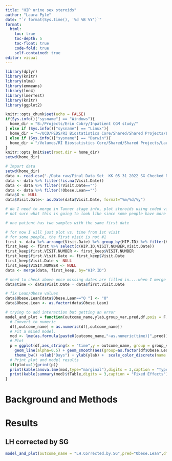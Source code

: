 ```yaml
---
title: "HIP urine sex steroids"
author: "Laura Pyle"
date: "`r format(Sys.time(), '%d %B %Y')`"
format:
  html:
    toc: true
    toc-depth: 5
    toc-float: true
    code-fold: true
    self-contained: true
editor: visual
---
```


```r
library(dplyr)
library(knitr)
library(nlme)
library(emmeans)
library(lme4)
library(lmerTest)
library(knitr)
library(ggplot2)

knitr::opts_chunk$set(echo = FALSE)
if(Sys.info()["sysname"] == "Windows"){
  home_dir = "B:/Projects/Erin Cobry/Inpatient CGM study/"
} else if (Sys.info()["sysname"] == "Linux"){
  home_dir = "~/UCD/PEDS/RI Biostatistics Core/Shared/Shared Projects/Laura/Peds Endo/Petter Bjornstad/TODAY subaward/"
} else if (Sys.info()["sysname"] == "Darwin"){
  home_dir = "/Volumes/RI Biostatistics Core/Shared/Shared Projects/Laura/Peds Endo/Megan Kelsey/Kelsey HIP/"
}
knitr::opts_knit$set(root.dir = home_dir)
setwd(home_dir)
```

```r
# Import data
setwd(home_dir)
data <- read.csv("./Data raw/Final Data Set _KK_05_31_2022_SG_Checked_NS_AB.csv",na.strings = c(""," ","."))
data <- data %>% filter(!is.na(Visit.Date))
data <- data %>% filter(!Visit.Date=="")
data <- data %>% filter(!Obese.Lean=="")
data$X <- NULL
data$Visit.Date<- as.Date(data$Visit.Date, format="%m/%d/%y")

# do I need to merge in Tanner stage info, plot steroids using coded visits like 2a, 2b for the first and second visits during TS 2
# not sure what this is going to look like since some people have more visits than others

# one patient has two samples with the same first date

# for now I will just plot vs. time from 1st visit
# for some people, the first visit is not #1
first <- data %>% arrange(Visit.Date) %>% group_by(HIP.ID) %>% filter(Visit.Date == min(Visit.Date))
first_keep <- first %>% select(c(HIP.ID,VISIT.NUMBER,Visit.Date))
first_keep$first.VISIT.NUMBER <- first_keep$VISIT.NUMBER
first_keep$first.Visit.Date <- first_keep$Visit.Date
first_keep$Visit.Date <- NULL
first_keep$VISIT.NUMBER <- NULL
data <- merge(data, first_keep, by="HIP.ID")

# need to check above once missing dates are filled in....when I merge first_keep back to data, there are IDs data that are not in first_keep, because of missing visit dates
data$time <- data$Visit.Date - data$first.Visit.Date

# fix Lean/Obese values
data$Obese.Lean[data$Obese.Lean=="O "] <- "O"
data$Obese.Lean <- as.factor(data$Obese.Lean)

```

```r
# trying to add interaction but getting an error
model_and_plot = function(outcome_name,ylab,group_var,pred,df,pois = F,plot){
  # Convert to numeric
  df[,outcome_name] = as.numeric(df[,outcome_name])
  # Fit a mixed model. 
  mod <- lme(as.formula(paste0(outcome_name,"~as.numeric(time)|",pred)),random=~1|HIP.ID,df,na.action=na.omit)
  # Plot
  p = ggplot(df,aes_string(x = "time",y = outcome_name, group = group_var, color=as.factor(df$Obese.Lean))) +
    geom_line(alpha=0.5) + geom_smooth(aes(group=as.factor(df$Obese.Lean))) +
    theme_bw() +xlab("Days") + ylab(ylab) +  scale_color_discrete(name ="Obese/Lean", labels=c("Lean","Obese")) 
  # Print plot and model results
  if(plot==1){print(p)}
  print(kable(anova.lme(mod,type="marginal"),digits = 3,caption = "Type III ANOVA"))
  print(kable(summary(mod)$tTable,digits = 3,caption = "Fixed Effects"))
}

```

# Background and Methods

# Results

## LH corrected by SG

```r
model_and_plot(outcome_name = "LH.Corrected.by.SG",pred="Obese.Lean",df=data[data$LH.Corrected.by.SG<3 & data$time<1500 & !is.na(data$Obese.Lean),],group_var = "HIP.ID",ylab="LH.Corrected.by.SG",plot="1")
```

# 
